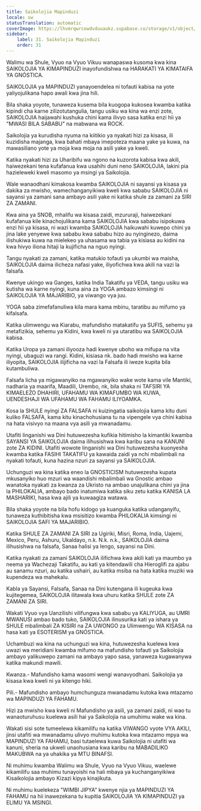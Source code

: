 ```yaml
---
title: Saikolojia Mapinduzi
locale: sw
statusTranslation: automatic
coverImage: https://lhvmrqwrcowdvduuaukz.supabase.co/storage/v1/object/public/strapi-uploads/small_cover-educacion-fundamental.webp-2d51a7828a2b1309555be27f7e2a61a0.webp
sidebar:
    label: 31. Saikolojia Mapinduzi
    order: 31
---
```

Walimu wa Shule, Vyuo na Vyuo Vikuu wanapaswa kusoma kwa kina SAIKOLOJIA YA KIMAPINDUZI inayofundishwa na HARAKATI YA KIMATAIFA YA GNÓSTICA.

SAIKOLOJIA ya MAPINDUZI yanayoendelea ni tofauti kabisa na yote yaliyojulikana hapo awali kwa jina hili.

Bila shaka yoyote, tunaweza kusema bila kuogopa kukosea kwamba katika kipindi cha karne zilizotutangulia, tangu usiku wa kina wa enzi zote, SAIKOLOJIA haijawahi kushuka chini kama ilivyo sasa katika enzi hii ya "MWASI BILA SABABU" na mabwana wa ROCK.

Saikolojia ya kurudisha nyuma na kiitikio ya nyakati hizi za kisasa, ili kuzidisha majanga, kwa bahati mbaya imepoteza maana yake ya kuwa, na mawasiliano yote ya moja kwa moja na asili yake ya kweli.

Katika nyakati hizi za Uharibifu wa ngono na kuzorota kabisa kwa akili, haiwezekani tena kufafanua kwa usahihi duni neno SAIKOLOJIA, lakini pia hazieleweki kweli masomo ya msingi ya Saikolojia.

Wale wanaodhani kimakosa kwamba SAIKOLOJIA ni sayansi ya kisasa ya dakika za mwisho, wamechanganyikiwa kweli kwa sababu SAIKOLOJIA ni sayansi ya zamani sana ambayo asili yake ni katika shule za zamani za SIRI ZA ZAMANI.

Kwa aina ya SNOB, mhalifu wa kisasa zaidi, mzururaji, haiwezekani kufafanua kile kinachojulikana kama SAIKOLOJIA kwa sababu isipokuwa enzi hii ya kisasa, ni wazi kwamba SAIKOLOJIA haikuwahi kuwepo chini ya jina lake yenyewe kwa sababu kwa sababu hizo au nyinginezo, daima ilishukiwa kuwa na mielekeo ya uhasama wa tabia ya kisiasa au kidini na kwa hivyo iliona hitaji la kujificha na nguo nyingi.

Tangu nyakati za zamani, katika matukio tofauti ya ukumbi wa maisha, SAIKOLOJIA daima ilicheza nafasi yake, iliyofichwa kwa akili na vazi la falsafa.

Kwenye ukingo wa Ganges, katika India Takatifu ya VEDA, tangu usiku wa kutisha wa karne nyingi, kuna aina za YOGA ambazo kimsingi ni SAIKOLOJIA YA MAJARIBIO, ya viwango vya juu.

YOGA saba zimefafanuliwa kila mara kama mbinu, taratibu au mifumo ya kifalsafa.

Katika ulimwengu wa Kiarabu, mafundisho matakatifu ya SUFIS, sehemu ya metafizikia, sehemu ya Kidini, kwa kweli ni ya utaratibu wa SAIKOLOJIA kabisa.

Katika Uropa ya zamani iliyooza hadi kwenye uboho wa mifupa na vita nyingi, ubaguzi wa rangi. Kidini, kisiasa nk. bado hadi mwisho wa karne iliyopita, SAIKOLOJIA ilijificha na vazi la Falsafa ili iweze kupita bila kutambuliwa.

Falsafa licha ya migawanyiko na mgawanyiko wake wote kama vile Mantiki, nadharia ya maarifa, Maadili, Urembo, nk, bila shaka ni TAFSIRI YA KIMAELEZO DHAHIRI, UFAHAMU WA KIMAFUMBO WA KUWA, UENDESHAJI WA UFAHAMU WA FAHAMU ILIYOAMKA.

Kosa la SHULE nyingi ZA FALSAFA ni kuizingatia saikolojia kama kitu duni kuliko FALSAFA, kama kitu kinachohusiana tu na vipengele vya chini kabisa na hata visivyo na maana vya asili ya mwanadamu.

Utafiti linganishi wa Dini hutuwezesha kufikia hitimisho la kimantiki kwamba SAYANSI YA SAIKOLOJIA daima ilihusishwa kwa karibu sana na KANUNI zote ZA KIDINI. Utafiti wowote linganishi wa Dini hutuwezesha kuonyesha kwamba katika FASIHI TAKATIFU ya kawaida zaidi ya nchi mbalimbali na nyakati tofauti, kuna hazina nzuri za sayansi ya SAIKOLOJIA.

Uchunguzi wa kina katika eneo la GNOSTICISM hutuwezesha kupata mkusanyiko huo mzuri wa waandishi mbalimbali wa Gnostic ambao wanatoka nyakati za kwanza za Ukristo na ambao unajulikana chini ya jina la PHILOKALIA, ambayo bado inatumiwa katika siku zetu katika KANISA LA MASHARIKI, hasa kwa ajili ya kuwaagiza watawa.

Bila shaka yoyote na bila hofu kidogo ya kuanguka katika udanganyifu, tunaweza kuthibitisha kwa msisitizo kwamba PHILOKALIA kimsingi ni SAIKOLOJIA SAFI YA MAJARIBIO.

Katika SHULE ZA ZAMANI ZA SIRI za Ugiriki, Misri, Roma, India, Uajemi, Mexico, Peru, Ashuru, Ukaldayo, n.k. N.k. n.k., SAIKOLOJIA daima ilihusishwa na falsafa, Sanaa halisi ya lengo, sayansi na Dini.

Katika nyakati za zamani SAIKOLOJIA ilifichwa kwa akili kati ya maumbo ya neema ya Wachezaji Takatifu, au kati ya kitendawili cha Hieroglifi za ajabu au sanamu nzuri, au katika ushairi, au katika msiba na hata katika muziki wa kupendeza wa mahekalu.

Kabla ya Sayansi, Falsafa, Sanaa na Dini kutengana ili kugeuka kwa kujitegemea, SAIKOLOJIA ilitawala kwa uhuru katika SHULE zote ZA ZAMANI ZA SIRI.

Wakati Vyuo vya Uanzilishi vilifungwa kwa sababu ya KALIYUGA, au UMRI MWANUSI ambao bado tuko, SAIKOLOJIA ilinusurika kati ya ishara ya SHULE mbalimbali ZA KISIRI na ZA UWONGO za Ulimwengu WA KISASA na hasa kati ya ESOTERISM ya GNÓSTICA.

Uchambuzi wa kina na uchunguzi wa kina, hutuwezesha kuelewa kwa uwazi wa meridiani kwamba mifumo na mafundisho tofauti ya Saikolojia ambayo yalikuwepo zamani na ambayo yapo sasa, yanaweza kugawanywa katika makundi mawili.

Kwanza.- Mafundisho kama wasomi wengi wanavyodhani. Saikolojia ya kisasa kwa kweli ni ya kitengo hiki.

Pili.- Mafundisho ambayo humchunguza mwanadamu kutoka kwa mtazamo wa MAPINDUZI YA FAHAMU.

Hizi za mwisho kwa kweli ni Mafundisho ya asili, ya zamani zaidi, ni wao tu wanaoturuhusu kuelewa asili hai ya Saikolojia na umuhimu wake wa kina.

Wakati sisi sote tumeelewa kikamilifu na katika VIWANGO vyote VYA AKILI, jinsi utafiti wa mwanadamu ulivyo muhimu kutoka kwa mtazamo mpya wa MAPINDUZI YA FAHAMU, basi tutaelewa kuwa Saikolojia ni utafiti wa kanuni, sheria na ukweli unaohusiana kwa karibu na MABADILIKO MAKUBWA na ya uhakika ya MTU BINAFSI.

Ni muhimu kwamba Walimu wa Shule, Vyuo na Vyuo Vikuu, waelewe kikamilifu saa muhimu tunayoishi na hali mbaya ya kuchanganyikiwa Kisaikolojia ambayo Kizazi kipya kinajikuta.

Ni muhimu kuelekeza "WIMBI JIPYA" kwenye njia ya MAPINDUZI YA FAHAMU na hii inawezekana tu kupitia SAIKOLOJIA YA KIMAPINDUZI ya ELIMU YA MSINGI.

